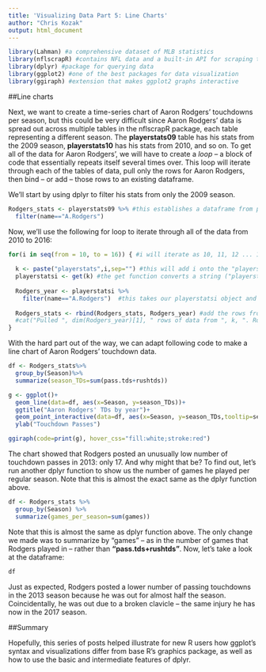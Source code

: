 ```yaml
---
title: 'Visualizing Data Part 5: Line Charts'
author: "Chris Kozak"
output: html_document
---
```


```r
library(Lahman) #a comprehensive dataset of MLB statistics
library(nflscrapR) #contains NFL data and a built-in API for scraping the most recent data
library(dplyr) #package for querying data
library(ggplot2) #one of the best packages for data visualization
library(ggiraph) #extension that makes ggplot2 graphs interactive
```


##Line charts

Next, we want to create a time-series chart of Aaron Rodgers' touchdowns per season, but this could be very difficult since Aaron Rodgers' data is spread out across multiple tables in the nflscrapR package, each table representing a different season. The **playerstats09** table has his stats from the 2009 season, **playerstats10** has his stats from 2010, and so on. To get all of the data for Aaron Rodgers', we will have to create a *loop* -- a block of code that essentially repeats itself several times over. This loop will iterate through each of the tables of data, pull only the rows for Aaron Rodgers, then bind -- or add -- those rows to an existing dataframe.

We'll start by using dplyr to filter his stats from only the 2009 season.

```r
Rodgers_stats <- playerstats09 %>% #this establishes a dataframe from playerstats09 that will be used in the upcoming loop
  filter(name=="A.Rodgers")
```

Now, we'll use the following for loop to iterate through all of the data from 2010 to 2016:

```r
for(i in seq(from = 10, to = 16)) { #i will iterate as 10, 11, 12 ... 16
  
  k <- paste("playerstats",i,sep="") #this will add i onto the "playerstats" string, for example, making playstersi into playerstats10 on the first iteration
  playerstatsi <- get(k) #the get function converts a string ("playerstats10") into an object (playerstats10) that R will recognize
  
  Rodgers_year <- playerstatsi %>%
    filter(name=="A.Rodgers")  #this takes our playerstatsi object and selects only the rows with A.Rodgers' name
  
  Rodgers_stats <- rbind(Rodgers_stats, Rodgers_year) #add the rows from Rodgers_year to the existing Rodgers_stats dataframe, which we created before running this loop
  #cat("Pulled ", dim(Rodgers_year)[1], " rows of data from ", k, ". Rodgers_stats dataframe is now ", dim(Rodgers_stats)[1]," rows long...\n", sep="") #This line would will tell the user what the loop is doing as it is doing it. It's useful when running the code itself, but since we're posting this to to a static Web site, we'll comment it out.
}
```

With the hard part out of the way, we can adapt following code to make a line chart of Aaron Rodgers' touchdown data.

```r
df <- Rodgers_stats%>%
  group_by(Season)%>%
  summarize(season_TDs=sum(pass.tds+rushtds))

g <- ggplot()+
  geom_line(data=df, aes(x=Season, y=season_TDs))+
  ggtitle("Aaron Rodgers' TDs by year")+
  geom_point_interactive(data=df, aes(x=Season, y=season_TDs,tooltip=season_TDs))+
  ylab("Touchdown Passes")

ggiraph(code=print(g), hover_css="fill:white;stroke:red")
```
  
The chart showed that Rodgers posted an unusually low number of touchdown passes in 2013: only 17. And why might that be? To find out, let's run another dplyr function to show us the number of games he played per regular season. Note that this is almost the exact same as the dplyr function above.

```r
df <- Rodgers_stats %>% 
  group_by(Season) %>% 
  summarize(games_per_season=sum(games))
```

Note that this is almost the same as dplyr function above. The only change we made was to summarize by "games" -- as in the number of games that Rodgers played in -- rather than **"pass.tds+rushtds"**. Now, let's take a look at the dataframe:

```r
df
```

Just as expected, Rodgers posted a lower number of passing touchdowns in the 2013 season because he was out for almost half the season. Coincidentally, he was out due to a broken clavicle -- the same injury he has now in the 2017 season.

##Summary

Hopefully, this series of posts helped illustrate for new R users how ggplot's syntax and visualizations differ from base R's graphics package, as well as how to use the basic and intermediate features of dplyr.
